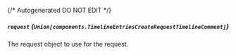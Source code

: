 {/* Autogenerated DO NOT EDIT  */}

##### `request` *{`Union[components.TimelineEntriesCreateRequestTimelineComment]`}*
The request object to use for the request.
<Collapsible openLabel={Labels.showProperties} closeLabel={Labels.hideProperties}>
    <TimelineEntriesCreateRequest/>
</Collapsible>


